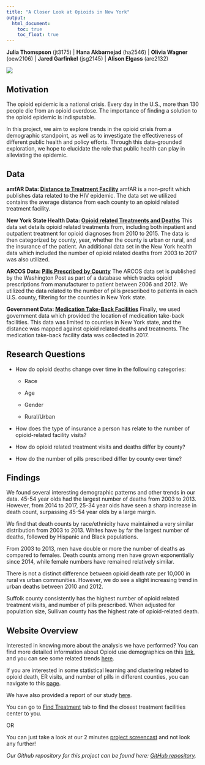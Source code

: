 ```yaml
---
title: "A Closer Look at Opioids in New York"
output: 
  html_document:
    toc: true
    toc_float: true
---
```


**Julia Thomspson** (jt3175) | **Hana Akbarnejad** (ha2546) | **Olivia Wagner** (oew2106) | **Jared Garfinkel** (jsg2145) | **Alison Elgass** (are2132)

![](opioids-82.jpg) 


## Motivation

The opioid epidemic is a national crisis. Every day in the U.S., more than 130 people die from an opioid overdose. The importance of finding a solution to the opioid epidemic is indisputable.  
  
In this project, we aim to explore trends in the opioid crisis from a demographic standpoint, as well as to investigate the effectiveness of different public health and policy efforts. Through this data-grounded exploration, we hope to elucidate the role that public health can play in alleviating the epidemic.

## Data

  **amfAR Data: [Distance to Treatment Facility](<https://opioid.amfar.org/about/sources>)**
    amfAR is a non-profit which publishes data related to the HIV epidemic. The data set we utilized contains the average distance from each county to an opioid related treatment facility. 
    
  **New York State Health Data: [Opioid related Treatments and Deaths](<https://health.data.ny.gov>)**
    This data set details opioid related treatments from, including both inpatient and outpatient treatment for opioid diagnoses from 2010 to 2015. The data is then categorized by county, year, whether the county is urban or rural, and the insurance of the patient. An additional data set in the New York health data which included the number of opioid related deaths from 2003 to 2017 was also utilized. 
  
  **ARCOS Data: [Pills Prescribed by County](<https://github.com/wpinvestigative/arcos-api>)**
    The ARCOS data set is published by the Washington Post as part of a database which tracks opioid prescriptions from manufacturer to patient between 2006 and 2012. We utilized the data related to the number of pills prescribed to patients in each U.S. county, filtering for the counties in New York state. 
    
  **Government Data: [Medication Take-Back Facilities](<https://catalog.data.gov/>)**
    Finally, we used government data which provided the location of medication take-back facilities. This data was limited to counties in New York state, and the distance was mapped against opioid related deaths and treatments. The medication take-back facility data was collected in 2017.

## Research Questions 

* How do opioid deaths change over time in the following categories:

  * Race
  
  * Age
  
  * Gender
  
  * Rural/Urban

* How does the type of insurance a person has relate to the number of opioid-related facility visits?

* How do opioid related treatment visits and deaths differ by county?

* How do the number of pills prescribed differ by county over time?

## Findings

We found several interesting demographic patterns and other trends in our data. 45-54 year olds had the largest number of deaths from 2003 to 2013. However, from 2014 to 2017, 25-34 year olds have seen a sharp increase in death count, surpassing 45-54 year olds by a large margin. 

We find that death counts by race/ethnicity have maintained a very similar distribution from 2003 to 2013. Whites have by far the largest number of deaths, followed by Hispanic and Black populations. 

From 2003 to 2013, men have double or more the number of deaths as compared to females. Death counts among men have grown exponentially since 2014, while female numbers have remained relatively similar. 

There is not a distinct difference between opioid death rate per 10,000 in rural vs urban communities. However, we do see a slight increasing trend in urban deaths between 2010 and 2012.

Suffolk county consistently has the highest number of opioid related treatment visits, and number of pills prescribed. When adjusted for population size, Sullivan county has the highest rate of opioid-related death. 

## Website Overview

Interested in knowing more about the analysis we have performed? You can find more detailed information about Opioid use demographics on this [link](demographics.html), and you can see some related trends [here](trends.html).

If you are interested in some statistical learning and clustering related to opioid death, ER visits, and number of pills in different counties, you can navigate to this [page](stat_learning.html).

We have also provided a report of our study [here](index_report.html).

You can go to [Find Treatment](<https://findtreatment.samhsa.gov/locator?sAddr=New%20York%2C%20United%20States&submit=Go>) tab to find the closest treatment facilities center to you.

OR

You can just take a look at our 2 minutes [project screencast](index_screencast.html) and not look any further!


_Our Github repository for this project can be found here: [GitHub repository](https://github.com/Akbarnejadhn/p8105_fnl_project)._



